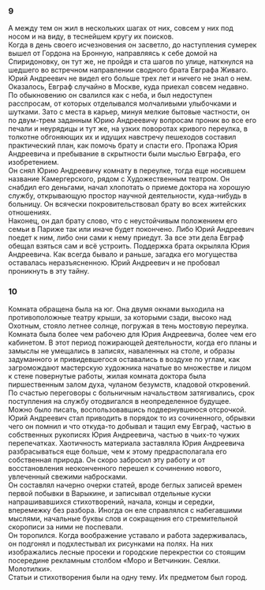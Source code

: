 ### 9 {-}

А между тем он жил в нескольких шагах от них, совсем у них под носом и на виду, в теснейшем кругу их поисков.<br/> Когда в день своего исчезновения он засветло, до наступления сумерек вышел от Гордона на Бронную, направляясь к себе домой на Спиридоновку, он тут же, не пройдя и ста шагов по улице, наткнулся на шедшего во встречном направлении сводного брата Евграфа Живаго. Юрий Андреевич не видел его больше трех лет и ничего не знал о нем. Оказалось, Евграф случайно в Москве, куда приехал совсем недавно. По обыкновению он свалился как с неба, и был недоступен расспросам, от которых отделывался молчаливыми улыбочками и шутками. Зато с места в карьер, минуя мелкие бытовые частности, он по двум-трем заданным Юрию Андреевичу вопросам проник во все его печали и неурядицы и тут же, на узких поворотах кривого переулка, в толкотне обгоняющих их и идущих навстречу пешеходов составил практический план, как помочь брату и спасти его. Пропажа Юрия Андреевича и пребывание в скрытности были мыслью Евграфа, его изобретением.<br/> Он снял Юрию Андреевичу комнату в переулке, тогда еще носившем название Камергерского, рядом с Художественным театром. Он снабдил его деньгами, начал хлопотать о приеме доктора на хорошую службу, открывающую простор научной деятельности, куда-нибудь в больницу. Он всячески покровительствовал брату во всех житейских отношениях.<br/> Наконец, он дал брату слово, что с неустойчивым положением его семьи в Париже так или иначе будет покончено. Либо Юрий Андреевич поедет к ним, либо они сами к нему приедут. За все эти дела Евграф обещал взяться сам и всё устроить. Поддержка брата окрыляла Юрия Андреевича. Как всегда бывало и раньше, загадка его могущества оставалась неразъясненною. Юрий Андреевич и не пробовал проникнуть в эту тайну.

### 10 {-}

Комната обращена была на юг. Она двумя окнами выходила на противоположные театру крыши, за которыми сзади, высоко над Охотным, стояло летнее солнце, погружая в тень мостовую переулка.<br/> Комната была более чем рабочею для Юрия Андреевича, более чем его кабинетом. В этот период пожирающей деятельности, когда его планы и замыслы не умещались в записях, наваленных на столе, и образы задуманного и привидевшегося оставались в воздухе по углам, как загромождают мастерскую художника начатые во множестве и лицом к стене повернутые работы, жилая комната доктора была пиршественным залом духа, чуланом безумств, кладовой откровений.<br/> По счастью переговоры с больничным начальством затягивались, срок поступления на службу отодвигался в неопределенное будущее. Можно было писать, воспользовавшись подвернувшеюся отсрочкой.<br/> Юрий Андреевич стал приводить в порядок то из сочиненного, обрывки чего он помнил и что откуда-то добывал и тащил ему Евграф, частью в собственных рукописях Юрия Андреевича, частью в чьих-то чужих перепечатках. Хаотичность материала заставляла Юрия Андреевича разбрасываться еще больше, чем к этому предрасполагала его собственная природа. Он скоро забросил эту работу и от восстановления неоконченного перешел к сочинению нового, увлеченный свежими набросками.<br/> Он составлял начерно очерки статей, вроде беглых записей времен первой побывки в Варыкине, и записывал отдельные куски напрашивавшихся стихотворений, начала, концы и середки, вперемежку без разбора. Иногда он еле справлялся с набегавшими мыслями, начальные буквы слов и сокращения его стремительной скорописи за ними не поспевали.<br/> Он торопился. Когда воображение уставало и работа задерживалась, он подгонял и подхлестывал их рисунками на полях. На них изображались лесные просеки и городские перекрестки со стоящим посередине рекламным столбом «Моро и Ветчинкин. Сеялки. Молотилки».<br/> Статьи и стихотворения были на одну тему. Их предметом был город.

